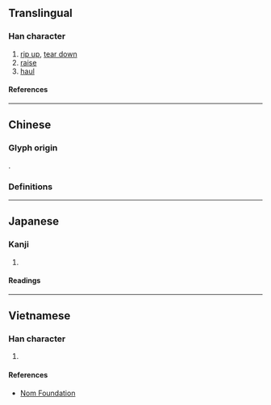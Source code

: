 {{also|扯}}
{{character info/new}}
==Translingual==

===Han character===
{{Han char|rn=64|rad=手|as=12|sn=15|four=54064|canj=QKJA|ids=⿰扌奢}}

# [[rip up]], [[tear down]]
# [[raise]]
# [[haul]]

====References====
{{Han ref|kx=0455.120|dkj=12728|dj=0804.180|hdz=31944.040|uh=64A6}}

----

==Chinese==

===Glyph origin===
{{Han etym}}
{{Han compound|手|alt1=扌|奢|ls=psc|c1=s|c2=p}}.

===Definitions===
{{zh-see|扯|v}}

----

==Japanese==

===Kanji===
{{ja-kanji|grade=|rs=手12}}

# {{rfdef|ja|sort=手12}}

====Readings====
{{ja-readings
|on=しゃ
|kun=さく
}}

----

==Vietnamese==

===Han character===
{{vi-readings|rs=手12|reading=[[xoã]], [[xả]]}}

# {{rfdef|vi|sort=手12}}

====References====
* [http://nomfoundation.org/common/nom_details.php?codepoint=64a6 Nom Foundation]